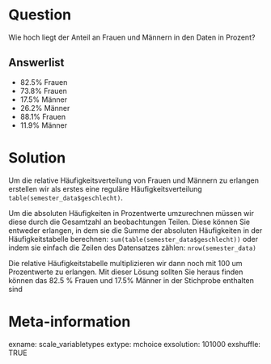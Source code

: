 Question
=======
Wie hoch liegt der Anteil an Frauen und Männern in den Daten in Prozent?

Answerlist
--------
* 82.5% Frauen
* 73.8% Frauen
* 17.5% Männer
* 26.2% Männer
* 88.1% Frauen
* 11.9% Männer

Solution
========
Um die relative Häufigkeitsverteilung von Frauen und Männern zu erlangen erstellen wir als erstes eine reguläre Häufigkeitsverteilung `table(semester_data$geschlecht)`. 

Um die absoluten Häufigkeiten in Prozentwerte umzurechnen müssen wir diese durch die Gesamtzahl an beobachtungen Teilen. Diese können Sie entweder erlangen, in dem sie die Summe der absoluten Häufigkeiten in der Häufigkeitstabelle berechnen: `sum(table(semester_data$geschlecht))` oder indem sie einfach die Zeilen des Datensatzes zählen: `nrow(semester_data)`

Die relative Häufigkeitstabelle multiplizieren wir dann noch mit 100 um Prozentwerte zu erlangen. Mit dieser Lösung sollten Sie heraus finden können das 82.5 % Frauen und 17.5% Männer in der Stichprobe enthalten sind

Meta-information
=========
exname: scale_variabletypes 
extype: mchoice 
exsolution: 101000 
exshuffle: TRUE
